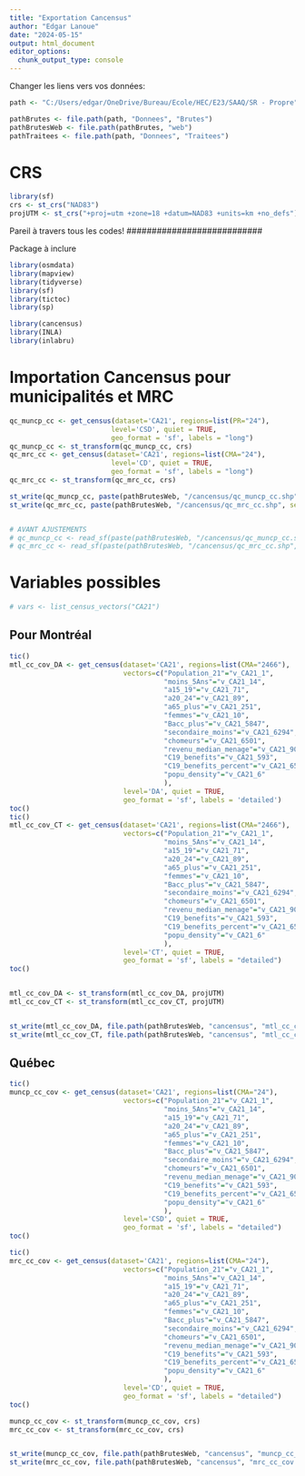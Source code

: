 ```yaml
---
title: "Exportation Cancensus"
author: "Edgar Lanoue"
date: "2024-05-15"
output: html_document
editor_options: 
  chunk_output_type: console
---
```


Changer les liens vers vos données:
```r
path <- "C:/Users/edgar/OneDrive/Bureau/Ecole/HEC/E23/SAAQ/SR - Propre"

pathBrutes <- file.path(path, "Donnees", "Brutes")
pathBrutesWeb <- file.path(pathBrutes, "web")
pathTraitees <- file.path(path, "Donnees", "Traitees")
```

# CRS
```r
library(sf)
crs <- st_crs("NAD83")
projUTM <- st_crs("+proj=utm +zone=18 +datum=NAD83 +units=km +no_defs")
```

Pareil à travers tous les codes!
###########################

Package à inclure
```r
library(osmdata)
library(mapview)
library(tidyverse)
library(sf)
library(tictoc)
library(sp)

library(cancensus)
library(INLA)
library(inlabru)
```

# Importation Cancensus pour municipalités et MRC
```r
qc_muncp_cc <- get_census(dataset='CA21', regions=list(PR="24"),
                         level='CSD', quiet = TRUE,
                         geo_format = 'sf', labels = "long")
qc_muncp_cc <- st_transform(qc_muncp_cc, crs)
qc_mrc_cc <- get_census(dataset='CA21', regions=list(CMA="24"),
                         level='CD', quiet = TRUE,
                         geo_format = 'sf', labels = "long")
qc_mrc_cc <- st_transform(qc_mrc_cc, crs)

st_write(qc_muncp_cc, paste(pathBrutesWeb, "/cancensus/qc_muncp_cc.shp", sep=""), append=FALSE)
st_write(qc_mrc_cc, paste(pathBrutesWeb, "/cancensus/qc_mrc_cc.shp", sep=""), append=FALSE)


# AVANT AJUSTEMENTS
# qc_muncp_cc <- read_sf(paste(pathBrutesWeb, "/cancensus/qc_muncp_cc.shp", sep=""))
# qc_mrc_cc <- read_sf(paste(pathBrutesWeb, "/cancensus/qc_mrc_cc.shp", sep=""))

```

# Variables possibles
```r
# vars <- list_census_vectors("CA21")
```

## Pour Montréal 

```r
tic()
mtl_cc_cov_DA <- get_census(dataset='CA21', regions=list(CMA="2466"),
                            vectors=c("Population_21"="v_CA21_1",
                                      "moins_5Ans"="v_CA21_14",
                                      "a15_19"="v_CA21_71",
                                      "a20_24"="v_CA21_89",
                                      "a65_plus"="v_CA21_251",
                                      "femmes"="v_CA21_10",
                                      "Bacc_plus"="v_CA21_5847",
                                      "secondaire_moins"="v_CA21_6294",
                                      "chomeurs"="v_CA21_6501",
                                      "revenu_median_menage"="v_CA21_907",
                                      "C19_benefits"="v_CA21_593",
                                      "C19_benefits_percent"="v_CA21_659",
                                      "popu_density"="v_CA21_6"
                                      ),
                            level='DA', quiet = TRUE, 
                            geo_format = 'sf', labels = 'detailed')
toc()
tic()
mtl_cc_cov_CT <- get_census(dataset='CA21', regions=list(CMA="2466"),
                            vectors=c("Population_21"="v_CA21_1",
                                      "moins_5Ans"="v_CA21_14",
                                      "a15_19"="v_CA21_71",
                                      "a20_24"="v_CA21_89",
                                      "a65_plus"="v_CA21_251",
                                      "femmes"="v_CA21_10",
                                      "Bacc_plus"="v_CA21_5847",
                                      "secondaire_moins"="v_CA21_6294",
                                      "chomeurs"="v_CA21_6501",
                                      "revenu_median_menage"="v_CA21_907",
                                      "C19_benefits"="v_CA21_593",
                                      "C19_benefits_percent"="v_CA21_659",
                                      "popu_density"="v_CA21_6"
                                      ),
                            level='CT', quiet = TRUE, 
                            geo_format = 'sf', labels = "detailed")
toc()


mtl_cc_cov_DA <- st_transform(mtl_cc_cov_DA, projUTM)
mtl_cc_cov_CT <- st_transform(mtl_cc_cov_CT, projUTM)


st_write(mtl_cc_cov_DA, file.path(pathBrutesWeb, "cancensus", "mtl_cc_cov_DA.shp"), append=FALSE)
st_write(mtl_cc_cov_CT, file.path(pathBrutesWeb, "cancensus", "mtl_cc_cov_CT.shp"), append=FALSE)
```


## Québec

```r
tic()
muncp_cc_cov <- get_census(dataset='CA21', regions=list(CMA="24"),
                            vectors=c("Population_21"="v_CA21_1",
                                      "moins_5Ans"="v_CA21_14",
                                      "a15_19"="v_CA21_71",
                                      "a20_24"="v_CA21_89",
                                      "a65_plus"="v_CA21_251",
                                      "femmes"="v_CA21_10",
                                      "Bacc_plus"="v_CA21_5847",
                                      "secondaire_moins"="v_CA21_6294",
                                      "chomeurs"="v_CA21_6501",
                                      "revenu_median_menage"="v_CA21_907",
                                      "C19_benefits"="v_CA21_593",
                                      "C19_benefits_percent"="v_CA21_659",
                                      "popu_density"="v_CA21_6"
                                      ),
                            level='CSD', quiet = TRUE, 
                            geo_format = 'sf', labels = "detailed")
toc()

tic()
mrc_cc_cov <- get_census(dataset='CA21', regions=list(CMA="24"),
                            vectors=c("Population_21"="v_CA21_1",
                                      "moins_5Ans"="v_CA21_14",
                                      "a15_19"="v_CA21_71",
                                      "a20_24"="v_CA21_89",
                                      "a65_plus"="v_CA21_251",
                                      "femmes"="v_CA21_10",
                                      "Bacc_plus"="v_CA21_5847",
                                      "secondaire_moins"="v_CA21_6294",
                                      "chomeurs"="v_CA21_6501",
                                      "revenu_median_menage"="v_CA21_907",
                                      "C19_benefits"="v_CA21_593",
                                      "C19_benefits_percent"="v_CA21_659",
                                      "popu_density"="v_CA21_6"
                                      ),
                            level='CD', quiet = TRUE, 
                            geo_format = 'sf', labels = "detailed")
toc()

muncp_cc_cov <- st_transform(muncp_cc_cov, crs)
mrc_cc_cov <- st_transform(mrc_cc_cov, crs)


st_write(muncp_cc_cov, file.path(pathBrutesWeb, "cancensus", "muncp_cc_cov.shp"), append=FALSE)
st_write(mrc_cc_cov, file.path(pathBrutesWeb, "cancensus", "mrc_cc_cov.shp"), append=FALSE)
```





